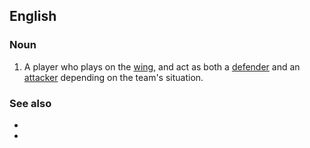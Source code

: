 ==English==

===Noun===
{{en-noun|head=[[wing]]-[[back]]}}

# {{label|en|soccer}} A player who plays on the [[wing]], and act as both a [[defender]] and an [[attacker]] depending on the team's situation.

===See also===
* {{l|en|centre-back}}
* {{l|en|full-back}}